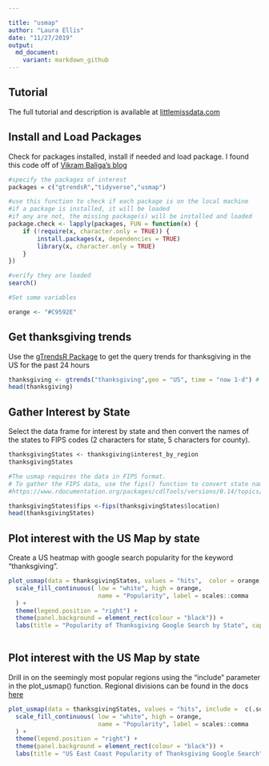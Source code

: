 ```yaml
---

title: "usmap"
author: "Laura Ellis"
date: "11/27/2019"
output:
  md_document:
    variant: markdown_github
---
```


## Tutorial 

The full tutorial and description is available at [littlemissdata.com](https://www.littlemissdata.com/blog)

## Install and Load Packages

Check for packages installed, install if needed and load package.  I found this code off of
[Vikram Baliga's blog](https://www.vikram-baliga.com/blog/2015/7/19/a-hassle-free-way-to-verify-that-r-packages-are-installed-and-loaded)

```r
#specify the packages of interest
packages = c("gtrendsR","tidyverse","usmap")

#use this function to check if each package is on the local machine
#if a package is installed, it will be loaded
#if any are not, the missing package(s) will be installed and loaded
package.check <- lapply(packages, FUN = function(x) {
    if (!require(x, character.only = TRUE)) {
        install.packages(x, dependencies = TRUE)
        library(x, character.only = TRUE)
    }
})

#verify they are loaded
search()

#Set some variables

orange <- "#C9592E"

```


## Get thanksgiving trends

Use the [gTrendsR Package](https://cran.r-project.org/web/packages/gtrendsR/gtrendsR.pdf) to get the query trends for thanksgiving in the US for the past 24 hours

```r
thanksgiving <- gtrends("thanksgiving",geo = "US", time = "now 1-d") # last day
head(thanksgiving)
```

## Gather Interest by State

Select the data frame for interest by state and then convert the names of the states to FIPS codes (2 characters for state, 5 characters for county).

```r

thanksgivingStates <- thanksgiving$interest_by_region
thanksgivingStates

#The usmap requires the data in FIPS format.
# To gather the FIPS data, use the fips() function to convert state name to code
#https://www.rdocumentation.org/packages/cdlTools/versions/0.14/topics/fips

thanksgivingStates$fips <-fips(thanksgivingStates$location)
head(thanksgivingStates)
```

## Plot interest with the US Map by state

Create a US heatmap with google search popularity for the keyword "thanksgiving".

```r

plot_usmap(data = thanksgivingStates, values = "hits",  color = orange, labels=FALSE) + 
  scale_fill_continuous( low = "white", high = orange, 
                         name = "Popularity", label = scales::comma
  ) + 
  theme(legend.position = "right") + 
  theme(panel.background = element_rect(colour = "black")) + 
  labs(title = "Popularity of Thanksgiving Google Search by State", caption = "Source: @littlemissdata") 
  
```



## Plot interest with the US Map by state

Drill in on the seemingly most popular regions using the "include" parameter in the plot_usmap() function.  Regional divisions can be found in the docs [here](https://cran.r-project.org/web/packages/usmap/usmap.pdf)

```r

plot_usmap(data = thanksgivingStates, values = "hits", include =  c(.south_atlantic, .mid_atlantic), color = orange, labels=TRUE) + 
  scale_fill_continuous( low = "white", high = orange, 
                         name = "Popularity", label = scales::comma
  ) + 
  theme(legend.position = "right") + 
  theme(panel.background = element_rect(colour = "black")) + 
  labs(title = "US East Coast Popularity of Thanksgiving Google Search", caption = "Source: @littlemissdata") 
  
```


